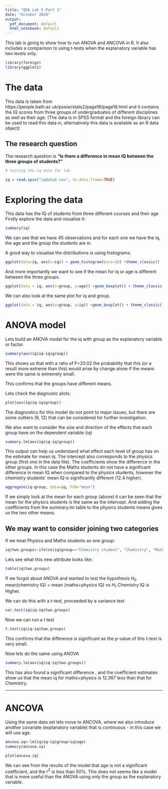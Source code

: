 ```yaml
---
title: "QDA Lab 5 Part 1"
date: "October 2020"
output:
  pdf_document: default
  html_notebook: default
---
```


This lab is going to show how to run ANOVA and ANCOVA in R. It also includes a comparison to using t-tests when the explanatory variable has two levels only.

```r
library(foreign)
library(ggplot2)
```

# The data
This data is taken from https://people.bath.ac.uk/pssiw/stats2/page16/page16.html
and it contains the IQ scores from three groups of undergraduates of different disciplines as well as their age.
(The data is in SPSS format and the foreign library can be used to read this data in, alternatively this data is available as an R data object)

## The research question
The research question is **"Is there a difference in mean IQ between the three groups of students?" **

```r
# testing the iq data for lab

iq = read.spss("iqdata2.sav", to.data.frame=TRUE)
```

# Exploring the data
This data has the IQ of students from three different courses and their age
Firstly explore the data and visualise it:
 
```r
summary(iq)
```
 

We can see that we have 45 observations and for each one we have the iq, the age and the group the students are in.
 
A good way to visualise the distributions is using histograms.
 
```r
ggplot(data=iq, aes(x=iq)) + geom_histogram(bins=10) +theme_classic()
```
 
And more importantly we want to see if the mean for iq or age is different between the three groups.
 
```r
ggplot(data = iq, aes(x=group, y=age)) +geom_boxplot() + theme_classic()
```
We can also look at the same plot for iq and group.
 
```r
ggplot(data = iq, aes(x=group, y=iq)) +geom_boxplot() + theme_classic()

```

# ANOVA model

Lets build an ANOVA model for the iq with group as the explanatory variable or factor.
 
```r
summary(aov(iq$iq~iq$group))
```
 
This shows us that with a ratio of F=20.02 the probability that this (or a result more extreme than this) would arise by change alone if the means were the same is extremely small.
 
This confirms that the groups have different means.
 
Lets check the diagnostic plots:
 
```r
plot(aov(iq$iq~iq$group))
```
 
The diagnostics for this model do not point to major issues, but there are some outliers (9, 12) that can be considered for further investigation.
 
We also want to consider the size and direction of the effects that each group have on the dependent variable (iq)
 
```r
summary.lm(aov(iq$iq~iq$group))
```
 
This output can help us understand what effect each level of group has on the estimate for mean iq. The intercept also corresponds to the physics group (first one in the data file). The coefficients show the difference in the other groups.
In this case the Maths students do not have a significant difference in mean IQ when compared to the physics students, however the chemistry students' mean IQ is significantly different (12.4 higher).
 
```r
aggregate(iq~group, data=iq, FUN="mean")
```
 
If we simply look at the mean for each group (above) it can be seen that the mean for the physics students is the same as the intercept. And adding the coefficients from the summary.lm table to the physics students means gives us the two other means.
 
 
## We may want to consider joining two categories
 
If we treat Physics and Maths students as one group:
 
```r
iq$two.groups<-ifelse(iq$group=="Chemistry student", "Chemistry", "Maths+Physics")
```
 
Lets see what this new attribute looks like:

```r
table(iq$two.groups)
```

If we forgot about ANOVA and wanted to test the hypothesis $H_0$ mean(chemistry IQ) = mean (maths+physics IQ) vs $H_1$ Chemistry IQ is Higher.

We can do this with a t-test, proceeded by a variance test

```r
var.test(iq$iq~iq$two.groups)
```

 Now we can run a t test
 
```r
t.test(iq$iq~iq$two.groups)
```

This confirms that the difference is significant as the p-value of this t-test is very small.

Now lets do the same using ANOVA

```r
summary.lm(aov(iq$iq~iq$two.groups))
```

This has also found a significant difference , and the coefficient estimates show us that the mean iq for maths+physics is 12.367 less than that for Chemistry.
 
 
***

# ANCOVA
Using the same data set lets move to ANCOVA, where we also introduce another covariate (explanatory variable) that is continuous - in this case we will use age.

```r
ancova.iq<-lm(iq$iq~iq$group+iq$age)
summary(ancova.iq)
```

```r
plot(ancova.iq)
```
We can see from the results of the model that age is not a significant coefficient, and the $r^2$ is less than 50%. This does not seems like a model that is more useful than the ANOVA using only the group as the explanatory variable.


 